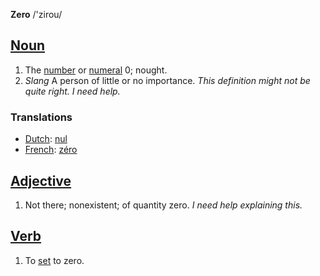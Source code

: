 '''Zero''' /'zirou/

==[[Noun]]==

# The [[number]] or [[numeral]] 0; nought.
# ''Slang'' A person of little or no importance. ''This definition might not be quite right. I need help.''

===Translations===
*[[Dutch]]: [[nul]]
*[[French]]: [[zéro]]

==[[Adjective]]==

# Not there; nonexistent; of quantity zero. ''I need help explaining this.''

==[[Verb]]==

# To [[set]] to zero.
